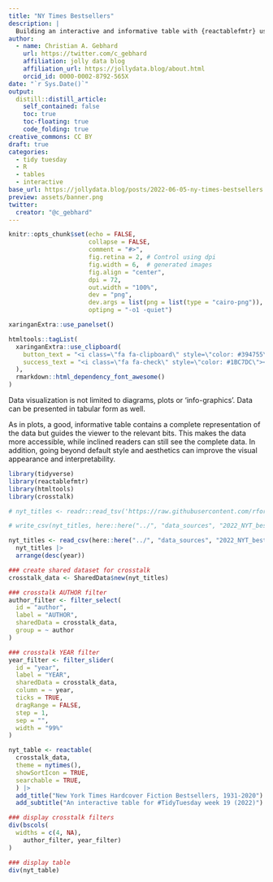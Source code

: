 ```yaml
---
title: "NY Times Bestsellers"
description: |
  Building an interactive and informative table with {reactablefmtr} using data on the top selling fiction books between 1931 and 2020.
author:
  - name: Christian A. Gebhard 
    url: https://twitter.com/c_gebhard
    affiliation: jolly data blog
    affiliation_url: https://jollydata.blog/about.html
    orcid_id: 0000-0002-8792-565X
date: "`r Sys.Date()`"
output:
  distill::distill_article:
    self_contained: false
    toc: true
    toc-floating: true
    code_folding: true
creative_commons: CC BY
draft: true
categories:
  - tidy tuesday
  - R
  - tables
  - interactive
base_url: https://jollydata.blog/posts/2022-06-05-ny-times-bestsellers
preview: assets/banner.png
twitter:
  creator: "@c_gebhard"
---
```



```r
knitr::opts_chunk$set(echo = FALSE, 
                      collapse = FALSE,
                      comment = "#>",
                      fig.retina = 2, # Control using dpi
                      fig.width = 6,  # generated images
                      fig.align = "center",
                      dpi = 72, 
                      out.width = "100%",
                      dev = "png",
                      dev.args = list(png = list(type = "cairo-png")),
                      optipng = "-o1 -quiet")

xaringanExtra::use_panelset()
```

```r
htmltools::tagList(
  xaringanExtra::use_clipboard(
    button_text = "<i class=\"fa fa-clipboard\" style=\"color: #394755\"></i>",
    success_text = "<i class=\"fa fa-check\" style=\"color: #1BC7DC\"></i>",
  ),
  rmarkdown::html_dependency_font_awesome()
)
```

Data visualization is not limited to diagrams, plots or 'info-graphics'. Data can be presented in tabular form as well.

As in plots, a good, informative table contains a complete representation of the data but guides the viewer to the relevant bits. This makes the data more accessible, while inclined readers can still see the complete data. In addition, going beyond default style and aesthetics can improve the visual appearance and interpretability. 


```r
library(tidyverse)
library(reactablefmtr)
library(htmltools)
library(crosstalk)
```

```r
# nyt_titles <- readr::read_tsv('https://raw.githubusercontent.com/rfordatascience/tidytuesday/master/data/2022/2022-05-10/nyt_titles.tsv')

# write_csv(nyt_titles, here::here("../", "data_sources", "2022_NYT_bestsellers", "nyt_titles.csv"))

nyt_titles <- read_csv(here::here("../", "data_sources", "2022_NYT_bestsellers", "nyt_titles.csv"))
  nyt_titles |> 
  arrange(desc(year))
```

```r

### create shared dataset for crosstalk
crosstalk_data <- SharedData$new(nyt_titles)

### crosstalk AUTHOR filter
author_filter <- filter_select(
  id = "author",
  label = "AUTHOR",
  sharedData = crosstalk_data,
  group = ~ author
)

### crosstalk YEAR filter
year_filter <- filter_slider(
  id = "year",
  label = "YEAR",
  sharedData = crosstalk_data,
  column = ~ year,
  ticks = TRUE,
  dragRange = FALSE,
  step = 1,
  sep = "",
  width = "99%"
)

nyt_table <- reactable(
  crosstalk_data, 
  theme = nytimes(),
  showSortIcon = TRUE,
  searchable = TRUE,
  ) |> 
  add_title("New York Times Hardcover Fiction Bestsellers, 1931-2020") |> 
  add_subtitle("An interactive table for #TidyTuesday week 19 (2022)")

### display crosstalk filters
div(bscols(
  widths = c(4, NA),
    author_filter, year_filter)
)

### display table
div(nyt_table)

```


